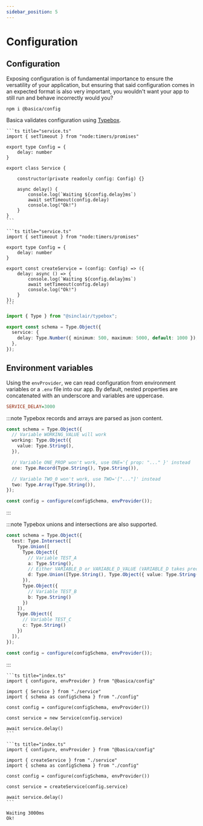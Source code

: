 ```yaml
---
sidebar_position: 5
---
```



# Configuration

## Configuration

Exposing configuration is of fundamental importance to ensure the versatility of your application,
but ensuring that said configuration comes in an expected format is also very important,
you wouldn't want your app to still run and behave incorrectly would you?

`npm i @basica/config`

Basica validates configuration using [Typebox](https://github.com/sinclairzx81/typebox).

<Tabs groupId="ts-style">
  <TabItem value="classes" label="Classes">

    ```ts title="service.ts"
    import { setTimeout } from "node:timers/promises"

    export type Config = {
        delay: number
    }

    export class Service {

        constructor(private readonly config: Config) {}

        async delay() {
            console.log(`Waiting ${config.delay}ms`)
            await setTimeout(config.delay)
            console.log("Ok!")
        }
    }
    ```

  </TabItem>
  <TabItem value="objects" label="Object Factory">

    ```ts title="service.ts"
    import { setTimeout } from "node:timers/promises"

    export type Config = {
        delay: number
    }

    export const createService = (config: Config) => ({
        delay: async () => {
            console.log(`Waiting ${config.delay}ms`)
            await setTimeout(config.delay)
            console.log("Ok!")
        }
    });
    ```

  </TabItem>
</Tabs>

```ts title="config.ts"
import { Type } from "@sinclair/typebox";

export const schema = Type.Object({
  service: {
    delay: Type.Number({ minimum: 500, maximum: 5000, default: 1000 }),
  },
});
```

## Environment variables

Using the `envProvider`, we can read configuration from environment variables or a `.env` file into our app.
By default, nested properties are concatenated with an underscore and variables are uppercase.

```ini title=".env"
SERVICE_DELAY=3000
```

:::note
Typebox records and arrays are parsed as json content.

```ts
const schema = Type.Object({
  // Variable WORKING_VALUE will work
  working: Type.Object({
    value: Type.String(),
  }),

  // Variable ONE_PROP won't work, use ONE='{ prop: "..." }' instead
  one: Type.Record(Type.String(), Type.String()),

  // Variable TWO_0 won't work, use TWO='["..."]' instead
  two: Type.Array(Type.String()),
});

const config = configure(configSchema, envProvider());
```

:::

:::note
Typebox unions and intersections are also supported.

```ts
const schema = Type.Object({
  test: Type.Intersect([
    Type.Union([
      Type.Object({
        // Variable TEST_A
        a: Type.String(),
        // Either VARIABLE_D or VARIABLE_D_VALUE (VARIABLE_D takes precedence)
        d: Type.Union([Type.String(), Type.Object({ value: Type.String() })])
      }),
      Type.Object({
        // Variable TEST_B
        b: Type.String()
      })
    ]),
    Type.Object({
      // Variable TEST_C
      c: Type.String()
    })
  ]),
});

const config = configure(configSchema, envProvider());
```

:::

<Tabs groupId="ts-style">
  <TabItem value="classes" label="Classes">

    ```ts title="index.ts"
    import { configure, envProvider } from "@basica/config"

    import { Service } from "./service"
    import { schema as configSchema } from "./config"

    const config = configure(configSchema, envProvider())

    const service = new Service(config.service)

    await service.delay()
    ```

  </TabItem>
  <TabItem value="objects" label="Object Factory">

    ```ts title="index.ts"
    import { configure, envProvider } from "@basica/config"

    import { createService } from "./service"
    import { schema as configSchema } from "./config"

    const config = configure(configSchema, envProvider())

    const service = createService(config.service)

    await service.delay()
    ```

  </TabItem>
</Tabs>

```
Waiting 3000ms
Ok!
```
